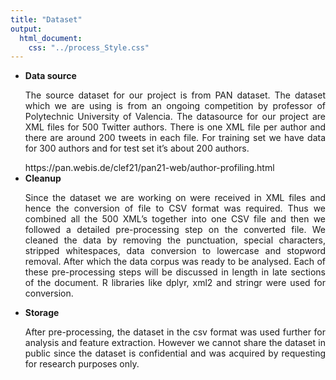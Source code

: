 ```yaml
---
title: "Dataset"
output: 
  html_document:
    css: "../process_Style.css"
---
```


<div class="bodyRmdContent">
* **Data source**<br>
<p style="text-align: justify;">
The source dataset for our project is from PAN dataset. The dataset which we are using is from an ongoing competition by professor of Polytechnic University of Valencia. The datasource for our project are XML files for 500 Twitter authors. There is one XML file per author and there are around 200 tweets in each file. For training set we have data for 300 authors and for test set it's about 200 authors. 
</p>
https://pan.webis.de/clef21/pan21-web/author-profiling.html <br>
* **Cleanup**<br>
<p style="text-align: justify;">
Since the dataset we are working on were received in XML files and hence the conversion of file to CSV format was required. Thus we combined all the 500 XML’s together into one CSV file and then we followed a detailed pre-processing step on the converted file. We cleaned the data by removing the punctuation, special characters, stripped whitespaces, data conversion to lowercase and stopword removal. After which the data corpus was ready to be analysed. 
Each of these pre-processing steps will be discussed in length in late sections of the document.
R libraries like dplyr, xml2 and stringr were used for conversion. 
</p>

* **Storage**<br>
<p style="text-align: justify;">
After pre-processing, the dataset in the csv format was used further for analysis and feature extraction. However we cannot share the dataset in public since the dataset is confidential and was acquired by requesting for research purposes only. 
</p>
</div>